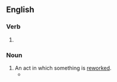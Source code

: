==English==

===Verb===
{{head|en|present participle}}

# {{present participle of|rework|lang=en|nocat=1}}

===Noun===
{{en-noun}}

# An act in which something is [[rework]]ed.
#* {{quote-journal|lang=en|date=September 9, 1988|author=David Whiteis|title=Stuff enough: Raful Neal and the bluesman's dilemma|work=Chicago Reader|url=https://securesite.chireader.com/cgi-bin/Archive/abridged2.bat?path=1988/880909/NEAL
|passage=It was the exhilaration of moments like this that made the audience somewhat restless during the band's long warm-up sets later in the evening, sets primarily made up of craftsmanly but unimaginative '''reworkings''' of contemporary pop-funk.}}